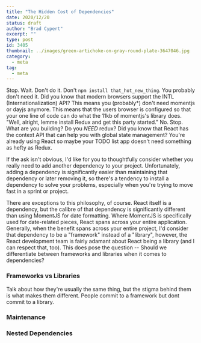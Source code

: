 ```yaml
---
title: "The Hidden Cost of Dependencies"
date: 2020/12/20
status: draft
author: "Brad Cypert"
excerpt: ""
type: post
id: 3405
thumbnail: ../images/green-artichoke-on-gray-round-plate-3647046.jpg
category:
  - meta
tag:
  - meta
---
```


Stop. Wait. Don't do it. Don't `npm install that_hot_new_thing`. You probably don't need it. Did you know that modern browsers support the INTL (Internationalization) API? This means you (probably*) don't need momentjs or dayjs anymore. This means that the users browser is configured so that your one line of code can do what the 11kb of momentjs's library does. "Well, alright, lemme install Redux and get this party started." No. Stop. What are you building? Do you _NEED_ redux? Did you know that React has the context API that can help you with global state management? You're already using React so maybe your TODO list app doesn't need something as hefty as Redux.

If the ask isn't obvious, I'd like for you to thoughtfully consider whether you really need to add another dependency to your project. Unfortunately, adding a dependency is significantly easier than maintaining that dependency or later removing it, so there's a tendency to install a dependency to solve your problems, especially when you're trying to move fast in a sprint or project.

There are exceptions to this philosophy, of course. React itself is a dependency, but the calibre of that dependency is significantly different than using MomentJS for date formatting. Where MomentJS is specifically used for date-related pieces, React spans across your entire application. Generally, when the benefit spans across your entire project, I'd consider that dependency to be a "framework" instead of a "library", however, the React development team is fairly adamant about React being a library (and I can respect that, too). This does pose the question -- Should we differentiate between frameworks and libraries when it comes to dependencies?

### Frameworks vs Libraries
Talk about how they're usually the same thing, but the stigma behind them is what makes them different. People commit to a framework but dont commit to a library.

### Maintenance

### Nested Dependencies

### 